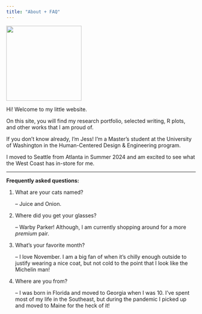 ```yaml
---
title: "About + FAQ"
---
```


![](images/Screenshot%202023-11-15%20at%201.23.59%20PM.png){fig-align="left" width="200"}

Hi! Welcome to my little website.

On this site, you will find my research portfolio, selected writing, R plots, and other works that I am proud of.

If you don't know already, I'm Jess! I'm a Master's student at the University of Washington in the Human-Centered Design & Engineering program.

I moved to Seattle from Atlanta in Summer 2024 and am excited to see what the West Coast has in-store for me.

------------------------------------------------------------------------

**Frequently asked questions:**

1.  What are your cats named?

    -- Juice and Onion.

2.  Where did you get your glasses?

    -- Warby Parker! Although, I am currently shopping around for a more *premium* pair.

3.  What's your favorite month?

    -- I love November. I am a big fan of when it's chilly enough outside to justify wearing a nice coat, but not cold to the point that I look like the Michelin man!

4.  Where are you from?

    -- I was born in Florida and moved to Georgia when I was 10. I've spent most of my life in the Southeast, but during the pandemic I picked up and moved to Maine for the heck of it!
